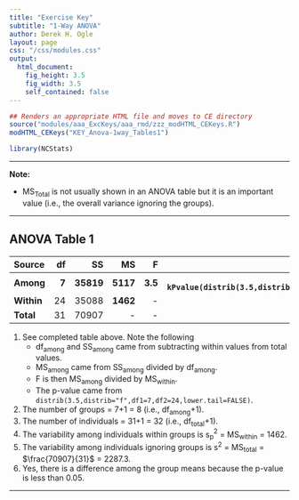 ```yaml
---
title: "Exercise Key"
subtitle: "1-Way ANOVA"
author: Derek H. Ogle
layout: page
css: "/css/modules.css"
output:
  html_document:
    fig_height: 3.5
    fig_width: 3.5
    self_contained: false
---
```


```r
## Renders an appropriate HTML file and moves to CE directory
source("modules/aaa_ExcKeys/aaa_rmd/zzz_modHTML_CEKeys.R")
modHTML_CEKeys("KEY_Anova-1way_Tables1")
```
```r
library(NCStats)
```

----

<div class="alert alert-warning">
<strong>Note:</strong> 
<ul>
<li>MS<sub>Total</sub> is not usually shown in an ANOVA table but it is an important value (i.e., the overall variance ignoring the groups).</li>
</ul>
</div>

----

## ANOVA Table 1

Source     | df | SS | MS | F  | p-value
:----------|---:|---:|---:|---:|--------:
**Among**  |  **7** | **35819** | **5117** | **3.5** | **`r kPvalue(distrib(3.5,distrib="f",df1=7,df2=24,lower.tail=FALSE),include.p=FALSE,latex=FALSE,digits=3)`** |
**Within** | 24 | 35088 | **1462** | - | -
**Total**  | 31 | 70907 | - | - | -

1. See completed table above. Note the following
    * df<sub>among</sub> and SS<sub>among</sub> came from subtracting within values from total values.
    * MS<sub>among</sub> came from SS<sub>among</sub> divided by df<sub>among</sub>.
    * F is then MS<sub>among</sub> divided by MS<sub>within</sub>.
    * The p-value came from `distrib(3.5,distrib="f",df1=7,df2=24,lower.tail=FALSE)`.
1. The number of groups = 7+1 = 8 (i.e., df<sub>among</sub>+1).
1. The number of individuals = 31+1 = 32 (i.e., df<sub>total</sub>+1).
1. The variability among individuals within groups is s<sub>p</sub>$^{2}$ = MS<sub>within</sub> = 1462.
1. The variability among individuals ignoring groups is s<sup>2</sup> = MS<sub>total</sub> = $\frac{70907}{31}$ = 2287.3.
1. Yes, there is a difference among the group means because the p-value is less than 0.05.

----
